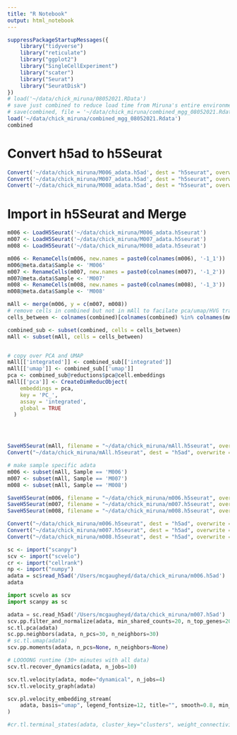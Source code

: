 ```yaml
---
title: "R Notebook"
output: html_notebook
---
```


```r
suppressPackageStartupMessages({
    library("tidyverse")
    library("reticulate")
    library("ggplot2")
    library("SingleCellExperiment")
    library("scater")
    library("Seurat")
    library("SeuratDisk")
})
# load('~/data/chick_miruna/08052021.RData')
# save just combined to reduce load time from Miruna's entire environment
# save(combined, file = '~/data/chick_miruna/combined_mgg_08052021.Rdata' )
load('~/data/chick_miruna/combined_mgg_08052021.Rdata')
combined
```

# Convert h5ad to h5Seurat
```r
Convert('~/data/chick_miruna/M006_adata.h5ad', dest = "h5seurat", overwrite = TRUE)
Convert('~/data/chick_miruna/M007_adata.h5ad', dest = "h5seurat", overwrite = TRUE)
Convert('~/data/chick_miruna/M008_adata.h5ad', dest = "h5seurat", overwrite = TRUE)
```

# Import in h5Seurat and Merge
```r
m006 <- LoadH5Seurat('~/data/chick_miruna/M006_adata.h5seurat')
m007 <- LoadH5Seurat('~/data/chick_miruna/M007_adata.h5seurat')
m008 <- LoadH5Seurat('~/data/chick_miruna/M008_adata.h5seurat')

m006 <- RenameCells(m006, new.names = paste0(colnames(m006), '-1_1'))
m006@meta.data$Sample <- 'M006'
m007 <- RenameCells(m007, new.names = paste0(colnames(m007), '-1_2'))
m007@meta.data$Sample <- 'M007'
m008 <- RenameCells(m008, new.names = paste0(colnames(m008), '-1_3'))
m008@meta.data$Sample <- 'M008'

mAll <- merge(m006, y = c(m007, m008))
# remove cells in combined but not in mAll to facilate pca/umap/HVG transfer
cells_between <- colnames(combined)[colnames(combined) %in% colnames(mAll)]

combined_sub <- subset(combined, cells = cells_between)
mAll <- subset(mAll, cells = cells_between)


# copy over PCA and UMAP
mAll[['integrated']] <- combined_sub[['integrated']]
mAll[['umap']] <- combined_sub[['umap']]
pca <- combined_sub@reductions$pca@cell.embeddings
mAll[['pca']] <- CreateDimReducObject(
    embeddings = pca,
    key = 'PC_',
    assay = 'integrated',
    global = TRUE
  )




SaveH5Seurat(mAll, filename = "~/data/chick_miruna/mAll.h5seurat", overwrite = TRUE)
Convert("~/data/chick_miruna/mAll.h5seurat", dest = "h5ad", overwrite = TRUE)

# make sample specific adata
m006 <- subset(mAll, Sample == 'M006')
m007 <- subset(mAll, Sample == 'M007')
m008 <- subset(mAll, Sample == 'M008')

SaveH5Seurat(m006, filename = "~/data/chick_miruna/m006.h5seurat", overwrite = TRUE)
SaveH5Seurat(m007, filename = "~/data/chick_miruna/m007.h5seurat", overwrite = TRUE)
SaveH5Seurat(m008, filename = "~/data/chick_miruna/m008.h5seurat", overwrite = TRUE)

Convert("~/data/chick_miruna/m006.h5seurat", dest = "h5ad", overwrite = TRUE)
Convert("~/data/chick_miruna/m007.h5seurat", dest = "h5ad", overwrite = TRUE)
Convert("~/data/chick_miruna/m008.h5seurat", dest = "h5ad", overwrite = TRUE)
```

```r
sc <- import("scanpy")
scv <- import("scvelo")
cr <- import("cellrank")
np <- import("numpy")
adata = sc$read_h5ad('/Users/mcgaugheyd/data/chick_miruna/m006.h5ad')
adata
```




```python
import scvelo as scv
import scanpy as sc

adata = sc.read_h5ad('/Users/mcgaugheyd/data/chick_miruna/m007.h5ad')
scv.pp.filter_and_normalize(adata, min_shared_counts=20, n_top_genes=2000)
sc.tl.pca(adata)
sc.pp.neighbors(adata, n_pcs=30, n_neighbors=30)
# sc.tl.umap(adata)
scv.pp.moments(adata, n_pcs=None, n_neighbors=None)
```


```python
# LOOOONG runtime (30+ minutes with all data)
scv.tl.recover_dynamics(adata, n_jobs=10)
```


```python
scv.tl.velocity(adata, mode="dynamical", n_jobs=4)
scv.tl.velocity_graph(adata)
```

```python

scv.pl.velocity_embedding_stream(
    adata, basis="umap", legend_fontsize=12, title="", smooth=0.8, min_mass=4
)
```


```python
#cr.tl.terminal_states(adata, cluster_key="clusters", weight_connectivities=0.2)
```
